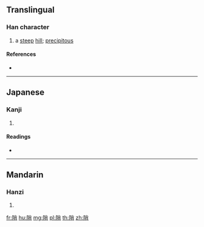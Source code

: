 {{character info/new}}
==Translingual==

===Han character===
{{Han char|rn=170|rad=阜|as=07|sn=10|four=|canj=NLFB}}

# a [[steep]] [[hill]]; [[precipitous]]

====References====
* {{Han ref|kx=1351.020|dkj=41646|dj=1853.170|hdz=64131.020|uh=9657|ud=38487}}

----

==Japanese==

===Kanji===
{{ja-kanji|grade=|rs=阜07}}

# {{defn|lang=ja|sort=阜07}}

====Readings====
* {{ja-readings|on=[[しょう]] (shō)|kun=[[けわしくたかい]] (kewashikutakai), [[まっすぐでたかい]] (massugudetakai), [[けわしい]] (kewashii), [[たかい]] (takai), [[きびしい]] (kibishii), [[せまる]] (semaru), [[かくれる]] (kakureru), [[せっかち]] (sekkachi), [[けわしいさか]] (kewashiisaka)|nanori=}}

----

==Mandarin==

===Hanzi===
{{cmn-hanzi|pin=[[jìng]] ([[jing4]]), [[qiào]] ([[qiao4]])|wg=ching<sup>4</sup>, ch'iao<sup>4</sup>}}

# {{defn|lang=cmn|sort=阜07}}

[[fr:陗]]
[[hu:陗]]
[[mg:陗]]
[[pl:陗]]
[[th:陗]]
[[zh:陗]]